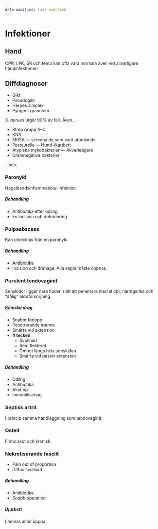 ```yaml
---
date-modified: last-modified
---
```


# Infektioner

## Hand

CPR, LPK, SR och temp kan ofta vara normala även vid allvarligare
handinfektioner!

::: {.callout-tip}

## Diffdiagnoser

- Gikt
- Pseudogikt
- Herpes simplex
- Pyogent granulom

:::

*S. aurues* utgör 90% av fall. Även...

- Strep grupp A--C
- KNS
- MRSA --- screena de som varit utomlands
- Pasteurella --- Hund-/kattbett
- Atypiska mykobakterier --- Akvarieägare
- Gramnegativa bakterier

...ses.

### Paronyki

Nagelbandsinflammation/-infektion

##### Behandling

- Antibiotika efter odling
- Ev incision och debridering

### Pulpaabscess

Kan utvecklas från en paronyki.

##### Behandling

- Antibiotika
- Incision och dränage. Alla septa måste öppnas.

### Purulent tendovaginit

Senskidor ligger nära huden (lätt att penetrera med stick), näringsrika och "dålig" blodförsörjning.

##### Kliniska drag

- Snabbt förlopp
- Penetrerande trauma
- Smärta vid extension
- **4 tecken**
    - Svullnad
    - Semiflekterat
    - Ömhet längs hela senskidan
    - Smärta vid passiv extension

##### Behandling

- Odling
- Antibiotika
- Akut op
- Immobilisering

### Septisk artrit

I princip samma handläggning som tendovaginit.

### Osteit

Finns akut och kronisk.

### Nekrotiserande fasciit

- Pain out of proportion
- Diffus svullnad

##### Behandling

- Antibiotika
- *Snabb* operation

##### Djurbett

Lämnas alltid öppna.


